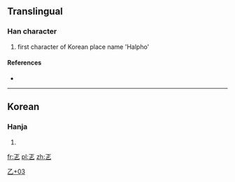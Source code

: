 ==Translingual==

===Han character===
{{Han char|rn=5|rad=乙|as=03|sn=4|four=10717|canj=MYN|ids=⿱下乙}}

# first character of Korean place name 'Halpho'

====References====
* {{Han ref|kx=0084.071|dj=0171.030|hdz=10051.101|uh=4E64|ud=20068}}

----

==Korean==

===Hanja===
{{ko-hanja|hangeul=할|rv=hal|mr=hal|y=hal}}

# {{defn|lang=ko|sort=乙03}}

[[Category:Korean-only CJKV Characters|乙+03]]

[[fr:乤]]
[[pl:乤]]
[[zh:乤]]